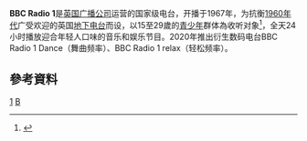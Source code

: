 {{頻道資訊
| 頻道名稱         = BBC Radio 1
| 頻道圖片檔案     = BBC Radio 1 2021.svg
| 頻道圖片尺寸     = 175px
| 頻道圖片名稱     = 
| 所屬國家         = 
| 所屬國家或地區   =  {{UK}}
| 總部所在         = {{UK}}[[倫敦|倫敦]]
| 播放地區         = {{UK}}及全球
| 成立日期         = 
| 試播日期         = 
| 開播日期         = 1967年9月30日
| 停播日期         = 
| 頻道語言         = 英語
| 頻道呼號         = 
| 頻道類別         = [[音樂|音樂]]、[[娛樂|娛樂]]、[[新聞|新聞]]
| 視頻格式         = [[FM|FM]]: 97.7-99.7 [[MHz|MHz]] (英國)<br> [[DAB|DAB]]:12B <br> [[Freeview|Freeview]]:700 <br> {{link-en|Virgin Media|Virgin Media}}:901
| 收視率           = 21
| 收視率調查時間   = 2013年5月
| 收視率資料來源   = [http://www.rajar.co.uk/listening/quarterly_listening.php Quarterly Listening]
| 頻道口號         = The Best New Music And Entertainment In New Music We Trust Listen, Watch, Share
| 擁有者           = [[英國廣播公司|英國廣播公司]]
| 持股者           = 
| 前頻道名稱       = 
| 被取代名稱       = 
| 前頻道呼號       = 
| 被取代呼號       = 
| 集團同類頻道     = {{link-en|BBC Radio 1Xtra|BBC Radio 1Xtra}}
| 重播服務頻道     = 
| 頻道官方網站     = http://www.bbc.co.uk/radio1
| 備註             = 
}}

'''BBC Radio 1'''是[[英国广播公司|英国广播公司]]运营的国家级电台，开播于1967年，为抗衡[[1960年代|1960年代]]广受欢迎的英国[[地下电台|地下电台]]而设，以15至29歲的[[青少年|青少年]]群体為收听对象<ref>{{Cite web |url=http://www.bbc.co.uk/bbctrust/assets/files/pdf/regulatory_framework/service_licences/radio/radio_servicelicences/radio1_servicelicence_30apr2007.pdf |title=Radio 1 Service Licence |accessdate=2013-10-19 |archive-date=2008-02-27 |archive-url=https://web.archive.org/web/20080227084103/http://www.bbc.co.uk/bbctrust/assets/files/pdf/regulatory_framework/service_licences/radio/radio_servicelicences/radio1_servicelicence_30apr2007.pdf |dead-url=no }}</ref>，全天24小时播放迎合年轻人口味的音乐和娱乐节目。2020年推出衍生数码电台BBC Radio 1 Dance（舞曲频率）、BBC Radio 1 relax（轻松频率）。

==參考資料==
<references/>

[[Category:英國廣播公司電台|1]]
[[Category:英國電台|B]]

{{Media-stub}}{{BBC电台}}
